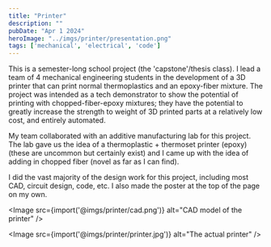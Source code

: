 ```yaml
---
title: "Printer"
description: ""
pubDate: "Apr 1 2024"
heroImage: "../imgs/printer/presentation.png"
tags: ['mechanical', 'electrical', 'code']
---
```


This is a semester-long school project (the 'capstone'/thesis class). I lead a team of 4 mechanical engineering students in the development of a 3D printer that can print normal thermoplastics and an epoxy-fiber mixture. The project was intended as a tech demonstrator to show the potential of printing with chopped-fiber-epoxy mixtures; they have the potential to greatly increase the strength to weight of 3D printed parts at a relatively low cost, and entirely automated.

My team collaborated with an additive manufacturing lab for this project. The lab gave us the idea of a thermoplastic + thermoset printer (epoxy) (these are uncommon but certainly exist) and I came up with the idea of adding in chopped fiber (novel as far as I can find).

I did the vast majority of the design work for this project, including most CAD, circuit design, code, etc. I also made the poster at the top of the page on my own.


<Image src={import('@imgs/printer/cad.png')} alt="CAD model of the printer" />

<Image src={import('@imgs/printer/printer.jpg')} alt="The actual printer" />